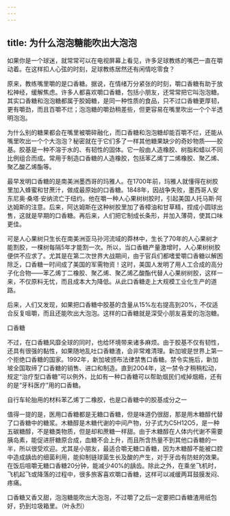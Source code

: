 ```yaml
---
---
---
```

title: 为什么泡泡糖能吹出大泡泡
---




如果你是一个球迷，就常常可以在电视屏幕上看见，许多足球教练的嘴巴一直在嚼动着。在这样扣人心弦的时刻，足球教练居然还有闲情吃零食？



原来，教练嘴里嚼的是口香糖。据说，在情绪万分紧张的时刻，嚼口香糖有助于放松神经，缓解焦虑。许多人都喜欢嚼口香糖，包括小朋友，还常常把它叫泡泡糖。其实口香糖和泡泡糖都属于胶姆糖，是同一种性质的食品，只不过口香糖更厚韧，更有嚼劲，而且百嚼不烂；泡泡糖的嚼劲稍差些，但更容易在嘴里吹出一个个半透明泡泡。

为什么别的糖果都会在嘴里被嚼碎融化，而口香糖和泡泡糖却能百嚼不烂，还能从嘴里吹出一个个大泡泡？秘密就在于它们多了一样其他糖果缺少的奇妙物质——胶基。胶基是一种不溶于水的、有韧性的固体。它一般由人造橡胶、树脂和蜡以不同比例组合而成。常用于制造口香糖的人造橡胶，包括苯乙烯丁二烯橡胶、聚乙烯、聚乙酸乙烯酯等。

最早发明口香糖的是南美洲墨西哥的玛雅人。在1700年前，玛雅人就懂得在树胶里加入蜂蜜和甘蔗汁，做成最原始的口香糖。1848年，因战争失败，墨西哥人安东尼奥·桑塔·安纳流亡于纽约。他在嚼一种人心果树树胶时，引起美国人托马斯·阿达姆斯的注意。后来，阿达姆斯在这种树胶里加了香樟油和甘草精，捏成小圆球出售，这就是早期的口香糖。再后来，人们把它制成长条形，并加入薄荷，使其口味更佳。

可是人心果树只生长在南美洲亚马孙河流域的莽林中，生长了70年的人心果树才能割胶，一棵树每隔5年才能割一次。所以，当口香糖产量激增时，人心果树树胶便供不应求了。尤其是在第二次世界大战期间，由于官兵们都嗜爱嚼口香糖以解困除乏，口香糖一时间成了美国的军需物资！这时，美国人发明了用人工合成的高分子化合物——苯乙烯丁二橡胶、聚乙烯、聚乙烯乙酸酯代替人心果树树胶，这样一来，不仅原料无忧，而且成本大为降低。从此口香糖走上大规模工业化生产的道路。

后来，人们又发现，如果把口香糖中胶基的含量从15%左右提高到20%，不仅适合反复咀嚼，而且还能吹出大泡泡。这样的口香糖就是深受小朋友喜爱的泡泡糖。

口香糖



不过，在口香糖风靡全球的同时，也给环境带来诸多麻烦。由于胶基不仅有韧性，还具有很强的黏性，如果随地乱吐口香糖渣，会非常难清理。新加坡是世界上第一个拒绝口香糖的国家。1992年，新加坡颁布法律禁售口香糖。禁令实施后，新加坡全国取缔了口香糖的销售、进口和制造。直到2004年，这一禁令才稍稍松动，规定“治疗型口香糖”可以例外，比如有一种口香糖可以帮助烟民们戒掉烟瘾，还有的是“牙科医疗”用的口香糖。

自行车轮胎用的材料苯乙烯丁二橡胶，也是口香糖中的胶基成分之一



值得一提的是，医用口香糖都是无糖口香糖，但是味道仍很甜，那是用木糖醇代替了口香糖中的糖浆。木糖醇是木糖代谢的中间产物，分子式为C5H12O5，是一种五碳糖醇，不是糖类物质，但是却和蔗糖一样甜。由于木糖醇在人体内代谢不需要胰岛素，能促进肝糖原合成，血糖不会上升，而且所含热量不到其他口香糖的一半，所以很受欢迎。尤其是小朋友，最适合嚼无糖口香糖，因为木糖醇不能被口腔中造成龋齿的细菌利用，能抑制链球菌生长及酸的产生，对于牙齿有防蛀的效果。在饭后咀嚼无糖口香糖20分钟，能减少40%的龋齿。除此之外，在乘坐飞机时，飞机起飞或降落的过程中，很多旅客喜欢嚼口香糖，这样可以减缓两耳鼓膜发闷、疼痛。

口香糖又香又甜，泡泡糖能吹出大泡泡，不过嚼了之后一定要把口香糖渣用纸包好，扔到垃圾箱里。（叶永烈）